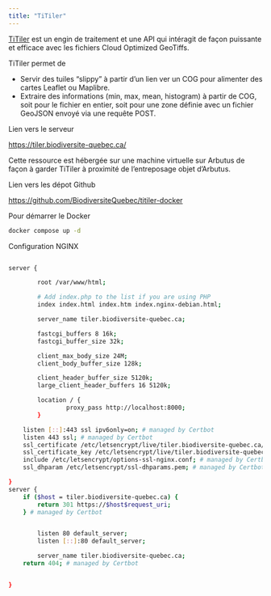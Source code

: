 ```yaml
---
title: "TiTiler"
---
```


[TiTiler](https://developmentseed.org/titiler/) est un engin de traitement et une API qui intéragit de façon puissante et efficace avec les fichiers Cloud Optimized GeoTiffs. 

TiTiler permet de 

- Servir des tuiles "slippy" à partir d'un lien ver un COG pour alimenter des cartes Leaflet ou Maplibre. 
- Extraire des informations (min, max, mean, histogram) à partir de COG, soit pour le fichier en entier, soit pour une zone définie avec un fichier GeoJSON envoyé via une requête POST. 

Lien vers le serveur

[https://tiler.biodiversite-quebec.ca/](https://tiler.biodiversite-quebec.ca/)


Cette ressource est hébergée sur une machine virtuelle sur Arbutus de façon à garder TiTiler à proximité de l'entreposage objet d'Arbutus. 

Lien vers les dépot Github

[https://github.com/BiodiversiteQuebec/titiler-docker](https://github.com/BiodiversiteQuebec/titiler-docker)

Pour démarrer le Docker

```bash
docker compose up -d 
```


Configuration NGINX
```bash

server {

        root /var/www/html;

        # Add index.php to the list if you are using PHP
        index index.html index.htm index.nginx-debian.html;

        server_name tiler.biodiversite-quebec.ca;

        fastcgi_buffers 8 16k;
        fastcgi_buffer_size 32k;

        client_max_body_size 24M;
        client_body_buffer_size 128k;

        client_header_buffer_size 5120k;
        large_client_header_buffers 16 5120k;

        location / {
                proxy_pass http://localhost:8000;
        }

    listen [::]:443 ssl ipv6only=on; # managed by Certbot
    listen 443 ssl; # managed by Certbot
    ssl_certificate /etc/letsencrypt/live/tiler.biodiversite-quebec.ca/fullchain.pem; # managed by Certbot
    ssl_certificate_key /etc/letsencrypt/live/tiler.biodiversite-quebec.ca/privkey.pem; # managed by Certbot
    include /etc/letsencrypt/options-ssl-nginx.conf; # managed by Certbot
    ssl_dhparam /etc/letsencrypt/ssl-dhparams.pem; # managed by Certbot

}
server {
    if ($host = tiler.biodiversite-quebec.ca) {
        return 301 https://$host$request_uri;
    } # managed by Certbot


        listen 80 default_server;
        listen [::]:80 default_server;

        server_name tiler.biodiversite-quebec.ca;
    return 404; # managed by Certbot


}
```


